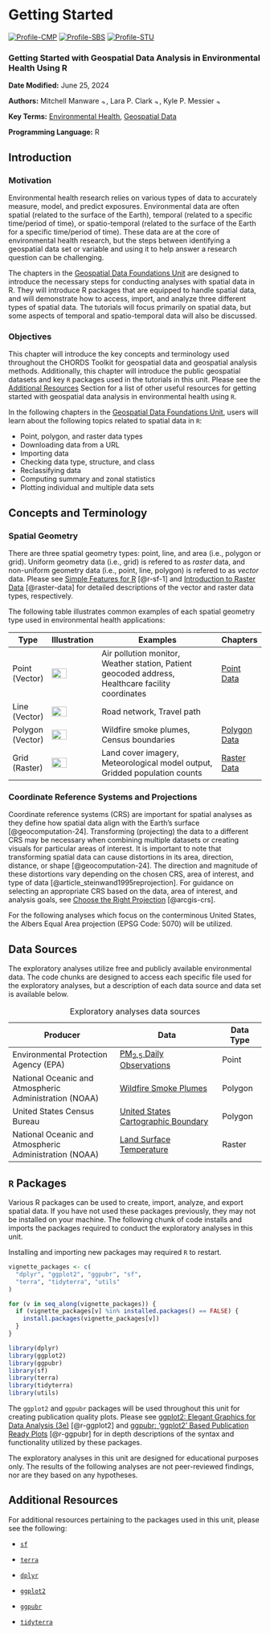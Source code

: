 
# Getting Started {#chapter-getting-started-spatial}

[![Profile-CMP](images/user_profiles/profilecmp.svg)](#profilecmp) [![Profile-SBS](images/user_profiles/profilesbs.svg)](#profilesbs) [![Profile-STU](images/user_profiles/profilestu.svg)](#profilestu)

### Getting Started with Geospatial Data Analysis in Environmental Health Using R {-}

**Date Modified:** June 25, 2024

**Authors:** Mitchell Manware [![author-mm](images/orcid.png){width="10"}](https://orcid.org/0009-0003-6440-6106),  Lara P. Clark [![author-lpc](images/orcid.png){width=10}](https://orcid.org/0000-0001-6940-5442), Kyle P. Messier [![author-kpm](images/orcid.png){width="10"}](https://orcid.org/0000-0001-9508-9623)

**Key Terms:** [Environmental Health](https://tools.niehs.nih.gov/cchhglossary/?keyword=environmental+health&termOnlySearch=true&exactSearch=true), [Geospatial Data](#def-geospatial-data)

**Programming Language:** R

## Introduction

### Motivation

Environmental health research relies on various types of data to accurately measure, model, and predict exposures. Environmental data are often spatial (related to the surface of the Earth), temporal (related to a specific time/period of time), or spatio-temporal (related to the surface of the Earth for a specific time/period of time). These data are at the core of environmental health research, but the steps between identifying a geospatial data set or variable and using it to help answer a research question can be challenging.

The chapters in the [Geospatial Data Foundations Unit](#unit-geospatial-foundations) are designed to introduce the necessary steps for conducting analyses with spatial data in R. They will introduce R packages that are equipped to handle spatial data, and will demonstrate how to access, import, and analyze three different types of spatial data. The tutorials will focus primarily on spatial data, but some aspects of temporal and spatio-temporal data will also be discussed.

### Objectives

This chapter will introduce the key concepts and terminology used throughout the CHORDS Toolkit for geospatial data and geospatial analysis methods. Additionally, this chapter will introduce the public geospatial datasets and key `R` packages used in the tutorials in this unit. Please see the [Additional Resources](#chapter-getting-started-spatial-resources) Section for a list of other useful resources for getting started with geospatial data analysis in environmental health using `R`.

In the following chapters in the [Geospatial Data Foundations Unit](#unit-geospatial-foundations), users will learn about the following topics related to spatial data in `R`:

-   Point, polygon, and raster data types
-   Downloading data from a URL
-   Importing data
-   Checking data type, structure, and class
-   Reclassifying data
-   Computing summary and zonal statistics
-   Plotting individual and multiple data sets

## Concepts and Terminology

### Spatial Geometry

There are three spatial geometry types: point, line, and area (i.e., polygon or grid). Uniform geometry data (i.e., grid) is refered to as _raster_ data, and non-uniform geometry data (i.e., point, line, polygon) is refered to as _vector_ data. Please see [Simple Features for R](https://r-spatial.github.io/sf/articles/sf1.html) [@r-sf-1] and [Introduction to Raster Data](https://datacarpentry.org/organization-geospatial/01-intro-raster-data) [@raster-data] for detailed descriptions of the vector and raster data types, respectively. 

The following table illustrates common examples of each spatial geometry type used in environmental health applications:

|Type  |Illustration |Examples                                      |Chapters |
|------|-------------|----------------------------------------------|---------|
|Point (Vector) |![](images/intro_to_spatial/illustration-point.png){width=60%} |Air pollution monitor, Weather station, Patient geocoded address, Healthcare facility coordinates |[Point Data](#chapter-point-data) |
|Line (Vector) |![](images/intro_to_spatial/illustration-line.png){width=60%} |Road network, Travel path | |
|Polygon (Vector)|![](images/intro_to_spatial/illustration-polygon.png){width=60%} |Wildfire smoke plumes, Census boundaries |[Polygon Data](#chapter-polygon-data) |
|Grid (Raster) |![](images/intro_to_spatial/illustration-grid.png){width=60%} |Land cover imagery, Meteorological model output, Gridded population counts |[Raster Data](#chapter-raster-data) |

### Coordinate Reference Systems and Projections {#getting-started-spatial-crs}

Coordinate reference systems (CRS) are important for spatial analyses as they define how spatial data align with the Earth's surface [@geocomputation-24]. Transforming (projecting) the data to a different CRS may be necessary when combining multiple datasets or creating visuals for particular areas of interest. It is important to note that transforming spatial data can cause distortions in its area, direction, distance, or shape [@geocomputation-24]. The direction and magnitude of these distortions vary depending on the chosen CRS, area of interest, and type of data [@article_steinwand1995reprojection]. For guidance on selecting an appropriate CRS based on the data, area of interest, and analysis goals, see [Choose the Right Projection](https://learn.arcgis.com/en/projects/choose-the-right-projection/) [@arcgis-crs].

For the following analyses which focus on the conterminous United States, the Albers Equal Area projection (EPSG Code: 5070) will be utilized.

## Data Sources

The exploratory analyses utilize free and publicly available environmental data. The code chunks are designed to access each specific file used for the exploratory analyses, but a description of each data source and data set is available below.

| Producer | Data | Data Type |
|-----------------|----------------|-------|
| Environmental Protection Agency (EPA) | [PM~2.5~ Daily Observations](https://aqs.epa.gov/aqsweb/airdata/download_files.html) | Point |
| National Oceanic and Atmospheric Administration (NOAA) | [Wildfire Smoke Plumes](https://www.ospo.noaa.gov/Products/land/hms.html) | Polygon |
| United States Census Bureau | [United States Cartographic Boundary](https://www.census.gov/geographies/mapping-files/time-series/geo/carto-boundary-file.html) | Polygon |
| National Oceanic and Atmospheric Administration (NOAA) | [Land Surface Temperature](https://psl.noaa.gov/data/gridded/data.narr.html) | Raster |

: Exploratory analyses data sources

## `R` Packages

Various R packages can be used to create, import, analyze, and export spatial data. If you have not used these packages previously, they may not be installed on your machine. The following chunk of code installs and imports the packages required to conduct the exploratory analyses in this unit.

::: note
Installing and importing new packages may required `R` to restart.
:::

```r
vignette_packages <- c(
  "dplyr", "ggplot2", "ggpubr", "sf",
  "terra", "tidyterra", "utils"
)

for (v in seq_along(vignette_packages)) {
  if (vignette_packages[v] %in% installed.packages() == FALSE) {
    install.packages(vignette_packages[v])
  }
}

library(dplyr)
library(ggplot2)
library(ggpubr)
library(sf)
library(terra)
library(tidyterra)
library(utils)
```


The `ggplot2` and `ggpubr` packages will be used throughout this unit for creating publication quality plots. Please see [ggplot2: Elegant Graphics for Data Analysis (3e)](https://ggplot2-book.org/introduction) [@r-ggplot2] and [ggpubr: 'ggplot2' Based Publication Ready Plots](https://rpkgs.datanovia.com/ggpubr/) [@r-ggpubr] for in depth descriptions of the syntax and functionality utilized by these packages.

::: important
The exploratory analyses in this unit are designed for educational purposes only. The results of the following analyses are not peer-reviewed findings, nor are they based on any hypotheses.
:::

## Additional Resources {#chapter-getting-started-spatial-resources}

For additional resources pertaining to the packages used in this unit, please see the following:

-   [`sf`](https://cran.r-project.org/web/packages/sf/sf.pdf)

-   [`terra`](https://cran.r-project.org/web/packages/terra/terra.pdf)

-   [`dplyr`](https://cran.r-project.org/web/packages/dplyr/dplyr.pdf)

-   [`ggplot2`](https://cran.r-project.org/web/packages/ggplot2/ggplot2.pdf)

-   [`ggpubr`](https://cran.r-project.org/web/packages/ggpubr/ggpubr.pdf)

-   [`tidyterra`](https://cran.r-project.org/web/packages/tidyterra/tidyterra.pdf)
